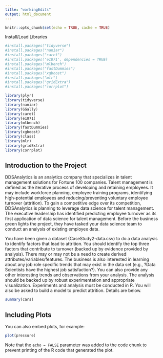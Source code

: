 ```yaml
---
title: "workingEdits"
output: html_document
---
```


```r
knitr::opts_chunk$set(echo = TRUE, cache = TRUE)
```


Install/Load Libraries
```r
#install.packages("tidyverse")
#install.packages("naniar")
#install.packages("caret")
#install.packages('e1071', dependencies = TRUE)
#install.packages("mlbench")
#install.packages("fastDummies")
#install.packages("xgboost")
#install.packages("mlr")
#install.packages("gridExtra")
#install.packages("corrplot")

library(plyr)
library(tidyverse)
library(naniar)
library(GGally)
library(caret)
library(e1071)
library(mlbench)
library(fastDummies)
library(xgboost)
library(class)
library(mlr)
library(gridExtra)
library(corrplot)
```

## Introduction to the Project

DDSAnalytics is an analytics company that specializes in talent management solutions for Fortune 100 companies. Talent management is defined as the iterative process of developing and retaining employees. It may include workforce planning, employee training programs, identifying high-potential employees and reducing/preventing voluntary employee turnover (attrition). To gain a competitive edge over its competition, DDSAnalytics is planning to leverage data science for talent management. The executive leadership has identified predicting employee turnover as its first application of data science for talent management. Before the business green lights the project, they have tasked your data science team to conduct an analysis of existing employee data. 

You have been given a dataset (CaseStudy2-data.csv) to do a data analysis to identify factors that lead to attrition.  You should identify the top three factors that contribute to turnover (backed up by evidence provided by analysis). There may or may not be a need to create derived attributes/variables/features. The business is also interested in learning about any job role specific trends that may exist in the data set (e.g., ?Data Scientists have the highest job satisfaction?). You can also provide any other interesting trends and observations from your analysis. The analysis should be backed up by robust experimentation and appropriate visualization. Experiments and analysis must be conducted in R. You will also be asked to build a model to predict attrition.  Details are below.  

```r
summary(cars)
```

## Including Plots

You can also embed plots, for example:

```r
plot(pressure)
```

Note that the `echo = FALSE` parameter was added to the code chunk to prevent printing of the R code that generated the plot.
